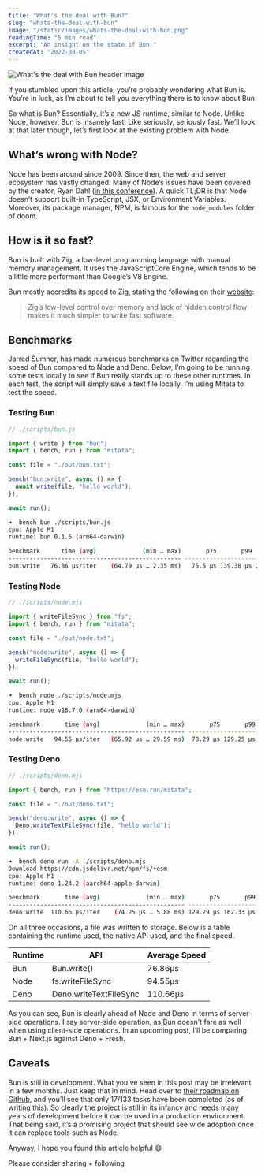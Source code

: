 ```yaml
---
title: "What's the deal with Bun?"
slug: "whats-the-deal-with-bun"
image: "/static/images/whats-the-deal-with-bun.png"
readingTime: "5 min read"
excerpt: "An insight on the state if Bun."
createdAt: "2022-08-05"
---
```


<Image
  src="/static/images/whats-the-deal-with-bun.png"
  alt="What's the deal with Bun header image"
/>

If you stumbled upon this article, you’re probably wondering what Bun is. You’re in luck, as I’m about to tell you everything there is to know about Bun.

So what is Bun? Essentially, it’s a new JS runtime, similar to Node. Unlike Node, however, Bun is insanely fast. Like seriously, seriously fast. We’ll look at that later though, let’s first look at the existing problem with Node.

## What’s wrong with Node?

Node has been around since 2009. Since then, the web and server ecosystem has vastly changed. Many of Node’s issues have been covered by the creator, Ryan Dahl ([in this conference](https://www.youtube.com/watch?v=M3BM9TB-8yA)). A quick TL;DR is that Node doesn’t support built-in TypeScript, JSX, or Environment Variables. Moreover, its package manager, NPM, is famous for the `node_modules` folder of doom.

## How is it so fast?

Bun is built with Zig, a low-level programming language with manual memory management. It uses the JavaScriptCore Engine, which tends to be a little more performant than Google’s V8 Engine.

Bun mostly accredits its speed to Zig, stating the following on their [website](https://bun.sh/):

> Zig’s low-level control over memory and lack of hidden control flow makes it much simpler to write fast software.

## Benchmarks

Jarred Sumner, has made numerous benchmarks on Twitter regarding the speed of Bun compared to Node and Deno. Below, I’m going to be running some tests locally to see if Bun really stands up to these other runtimes. In each test, the script will simply save a text file locally. I’m using Mitata to test the speed.

### Testing Bun

```jsx
// ./scripts/bun.js

import { write } from "bun";
import { bench, run } from "mitata";

const file = "./out/bun.txt";

bench("bun:write", async () => {
  await write(file, "hello world");
});

await run();
```

```bash
➜  bench bun ./scripts/bun.js
cpu: Apple M1
runtime: bun 0.1.6 (arm64-darwin)

benchmark      time (avg)             (min … max)       p75       p99      p995
------------------------------------------------- -----------------------------
bun:write   76.86 µs/iter    (64.79 µs … 2.35 ms)   75.5 µs 139.38 µs 246.17 µs
```

### Testing Node

```jsx
// ./scripts/node.mjs

import { writeFileSync } from "fs";
import { bench, run } from "mitata";

const file = "./out/node.txt";

bench("node:write", async () => {
  writeFileSync(file, "hello world");
});

await run();
```

```bash
➜  bench node ./scripts/node.mjs
cpu: Apple M1
runtime: node v18.7.0 (arm64-darwin)

benchmark       time (avg)             (min … max)       p75       p99      p995
-------------------------------------------------- -----------------------------
node:write   94.55 µs/iter   (65.92 µs … 29.59 ms)  78.29 µs 129.25 µs 217.13 µs
```

### Testing Deno

```jsx
// ./scripts/deno.mjs

import { bench, run } from "https://esm.run/mitata";

const file = "./out/deno.txt";

bench("deno:write", async () => {
  Deno.writeTextFileSync(file, "hello world");
});

await run();
```

```bash
➜  bench deno run -A ./scripts/deno.mjs
Download https://cdn.jsdelivr.net/npm/fs/+esm
cpu: Apple M1
runtime: deno 1.24.2 (aarch64-apple-darwin)

benchmark       time (avg)             (min … max)       p75       p99      p995
-------------------------------------------------- -----------------------------
deno:write  110.66 µs/iter    (74.25 µs … 5.88 ms) 129.79 µs 162.33 µs 179.75 µs
```

On all three occasions, a file was written to storage. Below is a table containing the runtime used, the native API used, and the final speed.

| Runtime | API                    | Average Speed |
| ------- | ---------------------- | ------------- |
| Bun     | Bun.write()            | 76.86µs       |
| Node    | fs.writeFileSync       | 94.55µs       |
| Deno    | Deno.writeTextFileSync | 110.66µs      |

As you can see, Bun is clearly ahead of Node and Deno in terms of server-side operations. I say server-side operation, as Bun doesn't fare as well when using client-side operations. In an upcoming post, I’ll be comparing Bun + Next.js against Deno + Fresh.

## Caveats

Bun is still in development. What you’ve seen in this post may be irrelevant in a few months. Just keep that in mind. Head over to [their roadmap on Github](https://github.com/oven-sh/bun/issues/159), and you’ll see that only 17/133 tasks have been completed (as of writing this). So clearly the project is still in its infancy and needs many years of development before it can be used in a production environment. That being said, it’s a promising project that should see wide adoption once it can replace tools such as Node.

Anyway, I hope you found this article helpful 😄

Please consider sharing + following
